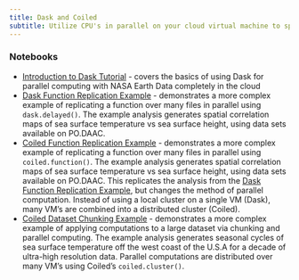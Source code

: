 ```yaml
---
title: Dask and Coiled
subtitle: Utilize CPU's in parallel on your cloud virtual machine to speed up computations with Python's `dask` package. Or, combine many VM's together in a distributed cluster for parallel computations using `Coiled`.
---
```


### **Notebooks**
- [Introduction to Dask Tutorial](../notebooks/Advanced_cloud/basic_dask.ipynb) - covers the basics of using Dask for parallel computing with NASA Earth Data completely in the cloud
- [Dask Function Replication Example](../notebooks/Advanced_cloud/dask_delayed_01.ipynb) - demonstrates a more complex example of replicating a function over many files in parallel using `dask.delayed()`. The example analysis generates spatial correlation maps of sea surface temperature vs sea surface height, using data sets available on PO.DAAC.
- [Coiled Function Replication Example](../notebooks/Advanced_cloud/coiled_function_01.ipynb) - demonstrates a more complex example of replicating a function over many files in parallel using `coiled.function()`. The example analysis generates spatial correlation maps of sea surface temperature vs sea surface height, using data sets available on PO.DAAC. This replicates the analysis from the [Dask Function Replication Example](../notebooks/Advanced_cloud/dask_delayed_01.ipynb), but changes the method of parallel computation. Instead of using a local cluster on a single VM (Dask), many VM's are combined into a distributed cluster (Coiled).
- [Coiled Dataset Chunking Example](../notebooks/Advanced_cloud/coiled_cluster_01.ipynb) - demonstrates a more complex example of applying computations to a large dataset via chunking and parallel computing. The example analysis generates seasonal cycles of sea surface temperature off the west coast of the U.S.A for a decade of ultra-high resolution data. Parallel computations are distributed over many VM's using Coiled's `coiled.cluster()`.
